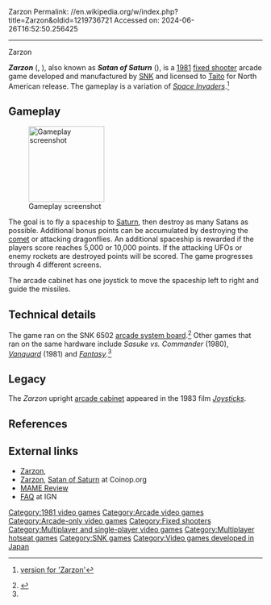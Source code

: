 Zarzon
Permalink: //en.wikipedia.org/w/index.php?title=Zarzon&oldid=1219736721
Accessed on: 2024-06-26T16:52:50.256425



------
Zarzon
{{short description|1981 video game}}
{{Infobox VG
| title        =
| image        = Zarzon Arcade Flyer.jpg
| caption      = Arcade flyer
| developer    = [[SNK]]
| publisher    = {{vgrelease|JP|SNK|NA|[[Taito]]<ref>{{cite web|url=http://www.gamefaqs.com/arcade/568658-satan-of-saturn/data|title=Zarzon Release Information for Arcade Games - GameFAQs|website=www.gamefaqs.com}}</ref>}}
| designer     = 
| series       = 
| engine       = 
| released     = {{vgrelease|JP|March 1981<ref>{{cite web|url=http://www.arcade-history.com/?n=satan-of-saturn&page=detail&id=2318|title=Satan of Saturn arcade video game by SNK (1981)|website=www.arcade-history.com}}</ref>}}{{vgrelease|NA|1981<ref>{{cite web|url=http://cheats.ign.com/objects/839/839638.html|title=Satan of Saturn - IGN.com}}</ref><ref>{{cite web|url=http://cheats.ign.com/objects/839/839638.html|title=Satan of Saturn|work=[[IGN]]|access-date=2009-06-02}}</ref>}}
| genre        = [[Fixed shooter]]
| modes        = 102 players alternating turns
| platforms    = [[Arcade video game|Arcade]]
| arcade system = [[Arcade system board#SNK|SNK 6502]]<ref name="mame"/>
}}

'''''Zarzon''''' ({{nihongo2|ザルゾン}}, {{nihongo2|ザーゾン}}), also known as '''''Satan of Saturn''''' ({{nihongo2|サタン・オブ・サターン}}), is a [[1981 in video gaming|1981]] [[fixed shooter]] arcade game developed and manufactured by [[SNK]] and licensed to [[Taito]] for North American release. The gameplay is a variation of ''[[Space Invaders]]''.<ref name="Green">{{cite web|url=http://www.allgame.com/game.php?id=32540|title=Satan of Saturn|last=Green|first=Earl|work=[[Allgame]]|publisher=[[All Media Guide]] / [[Macrovision Corporation]]|access-date=2009-06-02}} [http://www.allgame.com/game.php?id=11608 version for 'Zarzon']</ref>

==Gameplay== 
[[Image:Zarzon Arcade screen shot.jpg|thumb|left|150px|Gameplay screenshot]]

The goal is to fly a spaceship to [[Saturn]], then destroy as many Satans as possible. Additional bonus points can be accumulated by destroying the [[comet]] or attacking dragonflies. An additional spaceship is rewarded if the players score reaches 5,000 or 10,000 points. If the attacking UFOs or enemy rockets are destroyed points will be scored. The game progresses through 4 different screens.

The arcade cabinet has one joystick to move the spaceship left to right and guide the missiles.

==Technical details==
The game ran on the SNK 6502 [[arcade system board]].<ref name="mame">{{cite web|url=https://github.com/mamedev/mame/blob/master/src/mame/drivers/snk6502.c|title=SNK 6502 Hardware|website=[[MAME]]|access-date=2015-01-13}}</ref> Other games that ran on the same hardware include ''Sasuke vs. Commander'' (1980), ''[[Vanguard (video game)|Vanquard]]'' (1981) and ''[[Fantasy (video game)|Fantasy]]''.<ref name="mame"/>

==Legacy==
The ''Zarzon'' upright [[arcade cabinet]] appeared in the 1983 film ''[[Joysticks (film)|Joysticks]]''.

==References==
{{reflist}}

==External links==
*[http://www.klov.com/game_detail.php?game_id=10521 Zarzon], {{KLOV game|id=9435|name=Satan of Saturn}}
*[http://www.coinop.org/Game/102440/Zarzon Zarzon], [http://www.coinop.org/Game/101468/Satan_of_Saturn Satan of Saturn] at Coinop.org
*[http://mamereview.blogspot.com/2008/11/satan-of-saturn.html MAME Review]
*[http://faqs.ign.com/articles/716/716430p1.html FAQ] at IGN

[[Category:1981 video games]]
[[Category:Arcade video games]]
[[Category:Arcade-only video games]]
[[Category:Fixed shooters]]
[[Category:Multiplayer and single-player video games]]
[[Category:Multiplayer hotseat games]]
[[Category:SNK games]]
[[Category:Video games developed in Japan]]


{{fixed-shooter-videogame-stub}}